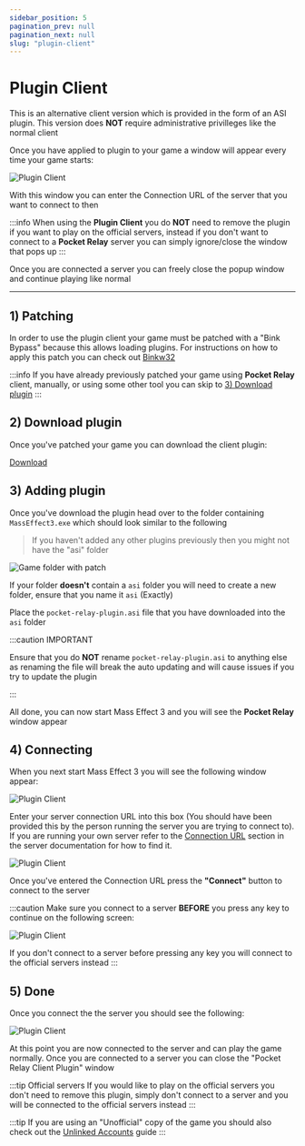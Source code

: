 ```yaml
---
sidebar_position: 5
pagination_prev: null
pagination_next: null
slug: "plugin-client"
---
```


# Plugin Client

This is an alternative client version which is provided in the form of an ASI plugin. This version
does **NOT** require administrative privilleges like the normal client

Once you have applied to plugin to your game a window will appear every time your game starts:

![Plugin Client](./img/plugin-client.png)

With this window you can enter the Connection URL of the server that you want to connect to then

:::info
When using the **Plugin Client** you do **NOT** need to remove the plugin if you want to play on the official servers, instead
if you don't want to connect to a **Pocket Relay** server you can simply ignore/close the window that pops up
:::

Once you are connected a server you can freely close the popup window and continue playing like normal

---

## 1) Patching

In order to use the plugin client your game must be patched with a "Bink Bypass" because this allows loading plugins. 
For instructions on how to apply this patch you can check out [Binkw32](./8-binkw32.md)

:::info
If you have already previously patched your game using **Pocket Relay** client, manually, or using some other tool you can skip
to [3) Download plugin](#2-download-plugin)
:::

## 2) Download plugin

Once you've patched your game you can download the client plugin:

[Download](https://github.com/PocketRelay/PocketRelayClientPlugin/releases/latest/download/pocket-relay-plugin.asi)

## 3) Adding plugin

Once you've download the plugin head over to the folder containing `MassEffect3.exe` which should look similar to the following

> If you haven't added any other plugins previously then you might not have the "asi" folder

![Game folder with patch](./img/me3-folder-patched.png)

If your folder **doesn't** contain a `asi` folder you will need to create a new folder, ensure that you name it `asi` (Exactly)

Place the `pocket-relay-plugin.asi` file that you have downloaded into the `asi` folder

:::caution IMPORTANT

Ensure that you do **NOT** rename `pocket-relay-plugin.asi` to anything else as renaming the file will break the auto updating and will cause
issues if you try to update the plugin

:::

All done, you can now start Mass Effect 3 and you will see the **Pocket Relay** window appear

## 4) Connecting

When you next start Mass Effect 3 you will see the following window appear:

![Plugin Client](./img/plugin-client.png)

Enter your server connection URL into this box (You should have been provided this by the person running the server you are trying to connect to). If you
are running your own server refer to the [Connection URL](../server/2-executable.mdx#4-connection-url) section in the server documentation for how to find it.

![Plugin Client](./img/plugin-client-url.png)

Once you've entered the Connection URL press the **"Connect"** button to connect to the server

:::caution
Make sure you connect to a server **BEFORE** you press any key to continue on the following screen:

![Plugin Client](./img/me3-presskey.png)

If you don't connect to a server before pressing any key you will connect to the official servers instead
:::

## 5) Done

Once you connect the the server you should see the following:

![Plugin Client](./img/plugin-client-connected.png)

At this point you are now connected to the server and can play the game normally. Once you are connected to a server you can close the "Pocket Relay Client Plugin" window

:::tip Official servers
If you would like to play on the official servers you don't need to remove this plugin, simply don't connect to a server and you will be connected to the official servers instead
:::

:::tip
If you are using an "Unofficial" copy of the game you should also check out the [Unlinked Accounts](./9-unlinked-accounts.md) guide
:::
